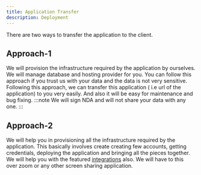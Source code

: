 ```yaml
---
title: Application Transfer
description: Deployment
---
```



There are two ways to transfer the application to the client.

## Approach-1

We will provision the infrastructure required by the application by ourselves. We will manage database and hosting provider for you.
You can follow this approach if you trust us with your data and the data is not very sensitive. Following this approach, we can transfer this application ( i.e url of the application) to you very easily. And also it will be easy for maintenance and bug fixing.
:::note
We will sign NDA and will not share your data with any one.
:::

## Approach-2

We will help you in provisioning all the infrastructure required by the application. This basically involves create creating few accounts, getting credentials, deploying the application and bringing all the pieces together. We will help you with the featured [integrations](/guides/6-integrations) also. We will have to this over zoom or any other screen sharing application.

<div class="not-content">
  <Comments />
</div>
